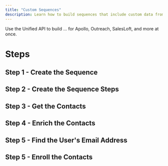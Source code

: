 ```yaml
---
title: "Custom Sequences"
description: Learn how to build sequences that include custom data from your platform.
---
```


Use the Unified API to build ... for Apollo, Outreach, SalesLoft, and more at once.

# Steps

## Step 1 - Create the Sequence

## Step 2 - Create the Sequence Steps

## Step 3 - Get the Contacts

## Step 4 - Enrich the Contacts

## Step 5 - Find the User's Email Address

## Step 5 - Enroll the Contacts
